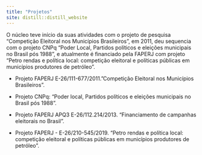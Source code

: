 ```yaml
---
title: "Projetos"
site: distill::distill_website
---
```


O núcleo teve início da suas atividades com o projeto de pesquisa "Competição Eleitoral nos Municípios Brasileiros", em 2011, deu sequencia com o projeto CNPq “Poder Local, Partidos políticos e eleições municipais no Brasil pós 1988”, e atualmente é financiado pela FAPERJ com  projeto “Petro rendas e política local:
competição eleitoral e políticas públicas em municípios produtores de petróleo”.

 

- Projeto FAPERJ E-26/111-677/2011."Competição Eleitoral nos Municípios Brasileiros”.  


 - Projeto CNPq: “Poder local, Partidos políticos e eleições municipais no Brasil pós 1988”.  
 
 
 - Projeto FAPERJ APQ3 E-26/112.214/2013. “Financiamento de campanhas eleitorais no Brasil”.  
 
 
 - Projeto FAPERJ - E-26/210-545/2019. “Petro rendas e política local: competição eleitoral e políticas públicas em municípios produtores de petróleo”.  
 
 